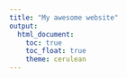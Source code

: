 ```yaml
---
title: "My awesome website"
output: 
  html_document:
    toc: true
    toc_float: true
    theme: cerulean
---
```


# 

![]( )
